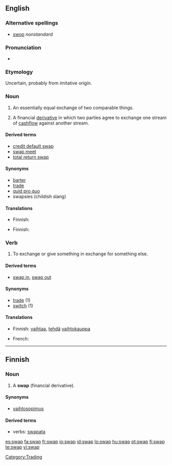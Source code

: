 {{wikipedia}}
==English==

===Alternative spellings===
* [[swop]]  ''nonstandard''

===Pronunciation===
* {{audio|en-us-swap.ogg|Audio (US)}}
*: {{rhymes|ɒp}}

===Etymology===
Uncertain, probably from imitative origin.

===Noun===
{{en-noun}}

# An essentially equal exchange of two comparable things.
# {{finance}} A financial [[derivative]] in which two parties agree to exchange one stream of [[cashflow]] against another stream. 

====Derived terms====
* [[credit default swap]]
* [[swap meet]]
* [[total return swap]]

====Synonyms====
* [[barter]]
* [[trade]]
* [[quid pro quo]]
* swapsies (childish slang)

====Translations====
{{trans-top|equal exchange}}
* Finnish: {{t-|fi|vaihtokauppa}}
{{trans-mid}}
{{trans-bottom}}

{{trans-top|finance: derivative}}
* Finnish: {{t-|fi|vaihtosopimus}}
{{trans-mid}}
{{trans-bottom}}

===Verb===
{{en-verb|swaps|swapping|swapped}}

# To exchange or give something in exchange for something else.

====Derived terms====
* [[swap in]], [[swap out]]

====Synonyms====
* [[trade]] (1)
* [[switch]] (1)

====Translations====
{{trans-top|exchange or give (something) in exchange for}}
* Finnish: [[vaihtaa]], [[tehdä]] [[vaihtokauppa]]
{{trans-mid}}
* French: {{t+|fr|échanger}}
{{trans-bottom}}

[[Category:Trading]]

----

==Finnish==

===Noun===
{{infl|fi|noun}}

# {{context|finance|slang|lang=fi}} A '''swap''' (financial derivative).

====Synonyms====
* [[vaihtosopimus]]

====Derived terms====
* verbs: [[swapata]]

[[es:swap]]
[[fa:swap]]
[[fr:swap]]
[[io:swap]]
[[id:swap]]
[[lo:swap]]
[[hu:swap]]
[[pt:swap]]
[[fi:swap]]
[[te:swap]]
[[vi:swap]]